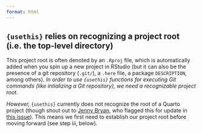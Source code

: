 ```yaml
---
format: html
---
```


::: {.callout-important}
## `{usethis}` relies on recognizing a project root (i.e. the top-level directory)

This project root is often denoted by an `.Rproj` file, which is automatically added when you spin up a new project in RStudio (but it can also be the presence of a git repository (`.git/`), a `.here` file, a package `DESCRIPTION`, among others). *In order to use `{usethis}` functions for executing Git commands (like intializing a Git repository), we need a recognizable project root.*

*However,* `{usethis}` currently does not recognize the root of a Quarto project (though shout out to [Jenny Bryan](https://github.com/jennybc){target="_blank"}, who flagged this for update in [this issue](https://github.com/r-lib/usethis/issues/2133){target="_blank"}). This means we first need to establish our project root before moving forward (see step iii, below). 
:::